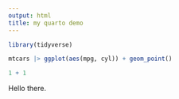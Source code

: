 ```yaml
---
output: html
title: my quarto demo
---
```


```r
library(tidyverse)
```

```r
mtcars |> ggplot(aes(mpg, cyl)) + geom_point()
```

```r
1 + 1
```

Hello there.

